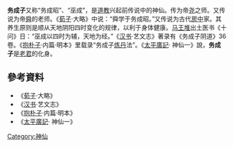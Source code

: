 {{道教}}

'''务成子'''又称“务成昭”、“巫成”，是[[道教|道教]]兴起前传说中的神仙。传为帝[[尧|尧]]之师。又传说为帝[[舜|舜]]的老师。《[[荀子|荀子]]·大略》中说：“舜学于务成昭。”又传说为古代[[房中|房中]]家。其养生原则是顺从天地阴阳四时变化的规律，以利于身体健康。[[马王堆|马王堆]]出土医书《十问》日：“巫成以四时为辅，天地为经。”《[[汉书|汉书]]·艺文志》著录有《务成子阴道》36卷。《[[抱朴子|抱朴子]]·内篇·明本》里载录“务成子[[炼丹|炼丹]]法”。《[[太平廣記|太平廣記]]· 神仙一》說，'''务成子'''是[[老君|老君]]的化身。

==參考資料==
*《[[荀子|荀子]]·大略》
*《[[汉书|汉书]]·艺文志》
*《[[抱朴子|抱朴子]]·内篇·明本》
*《[[太平廣記|太平廣記]]· 神仙一》

[[Category:神仙|Category:神仙]]